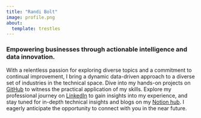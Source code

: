 ```yaml
---
title: "Randi Bolt"
image: profile.png
about:
  template: trestles
---
```


### Empowering businesses through actionable intelligence and data innovation. 

With a relentless passion for exploring diverse topics and a commitment to continual improvement, I bring a dynamic data-driven approach to a diverse set of industries in the technical space. Dive into my hands-on projects on [GitHub](https://github.com/rbolt13) to witness the practical application of my skills. Explore my professional journey on [LinkedIn](https://www.linkedin.com/in/randi-bolt/) to gain insights into my experience, and stay tuned for in-depth technical insights and blogs on my [Notion hub](https://rbolt.notion.site/Randi-Bolt-Hub-9b5e9e0ae70d4b4f9ac43aaaaa4e5d4e?pvs=4). I eagerly anticipate the opportunity to connect with you in the near future. 
